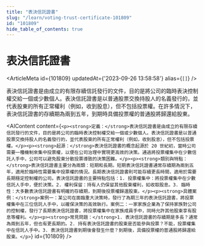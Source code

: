 ```yaml
---
title: "表決信託證書"
slug: "/learn/voting-trust-certificate-101809"
id: "101809"
hide_table_of_contents: true
---
```



# 表決信託證書

<ArticleMeta id={101809} updatedAt={'2023-09-26 13:58:58'} alias={`[]`} />
<div className='border-solid border-b border-t-0 my-4 border-[var(--ifm-color-gray-300)]' />

表決信託證書是由成立的有限存續信託發行的文件，目的是將公司的臨時表決控制權交給一個或少數個人。表決信託證書是以普通股票交換持股人的名義發行的，並代表股東的所有正常權利（例如，收到股息），但不包括投票權。在許多情況下，表決信託證書的存續期為兩到五年，到期時具備投票權的普通股將歸還給股東。

<AIContent content={`<p><strong>定義：</strong>表決信託證書是由成立的有限存續信託發行的文件，目的是將公司的臨時表決控制權交給一個或少數個人。表決信託證書是以普通股票交換持股人的名義發行的，並代表股東的所有正常權利（例如，收到股息），但不包括投票權。</p><p><strong>起源：</strong>表決信託證書的概念起源於 20 世紀初，當時公司需要一種機制來集中投票權，以便在公司治理中實現更高效的決策。通過將投票權集中在少數信託人手中，公司可以避免股東分散投票導致的決策困難。</p><p><strong>類別與特點：</strong>表決信託證書主要分為兩類：短期和長期。短期表決信託證書通常存續期為兩到五年，適用於臨時性需要集中投票權的情況。長期表決信託證書則可能存續更長時間，適用於需要長期穩定控制權的公司。表決信託證書的主要特點包括：1. 投票權集中：將投票權集中在少數信託人手中，便於決策。2. 權利保留：持有人仍保留其他股東權利，如收取股息。3. 臨時性：大多數表決信託證書有明確的存續期，到期後投票權歸還股東。</p><p><strong>具體案例：</strong>案例一：某公司在面臨重大決策時，發行了為期三年的表決信託證書，將投票權集中在三位信託人手中，以確保決策的高效執行。案例二：一家家族企業為了保持家族對公司的控制權，發行了長期表決信託證書，將投票權集中在家族成員手中，同時允許其他股東享有股息等權利。</p><p><strong>常見問題：</strong>1. 表決信託證書的存續期是多長？通常為兩到五年，但也有更長期的。2. 持有表決信託證書的股東是否能參與投票？不能，投票權集中在信託人手中。3. 表決信託證書到期後會發生什麼？到期後，具備投票權的普通股將歸還給股東。</p>`} id={101809} />
